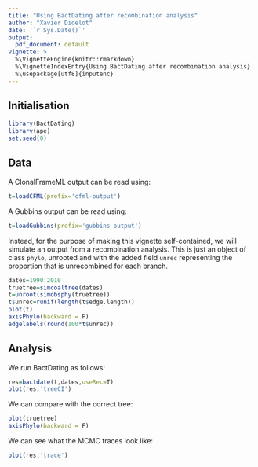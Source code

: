 ```yaml
---
title: "Using BactDating after recombination analysis"
author: "Xavier Didelot"
date: '`r Sys.Date()`'
output:
  pdf_document: default
vignette: >
  %\VignetteEngine{knitr::rmarkdown}
  %\VignetteIndexEntry{Using BactDating after recombination analysis}
  %\usepackage[utf8]{inputenc}
---
```


## Initialisation

```r
library(BactDating)
library(ape)
set.seed(0)
```

## Data

A ClonalFrameML output can be read using:

```r
t=loadCFML(prefix='cfml-output')
```

A Gubbins output can be read using:

```r
t=loadGubbins(prefix='gubbins-output')
```


Instead, for the purpose of making this vignette self-contained, we will simulate an output from a recombination analysis.
This is just an object of class `phylo`, unrooted and with the added field `unrec`
representing the proportion that is unrecombined for each branch.
```r
dates=1990:2010
truetree=simcoaltree(dates)
t=unroot(simobsphy(truetree))
t$unrec=runif(length(t$edge.length))
plot(t)
axisPhylo(backward = F)
edgelabels(round(100*t$unrec))
```

## Analysis

We run BactDating as follows:

```r
res=bactdate(t,dates,useRec=T)
plot(res,'treeCI')
```

We can compare with the correct tree:
```r
plot(truetree)
axisPhylo(backward = F)
```

We can see what the MCMC traces look like:

```r
plot(res,'trace')
```
